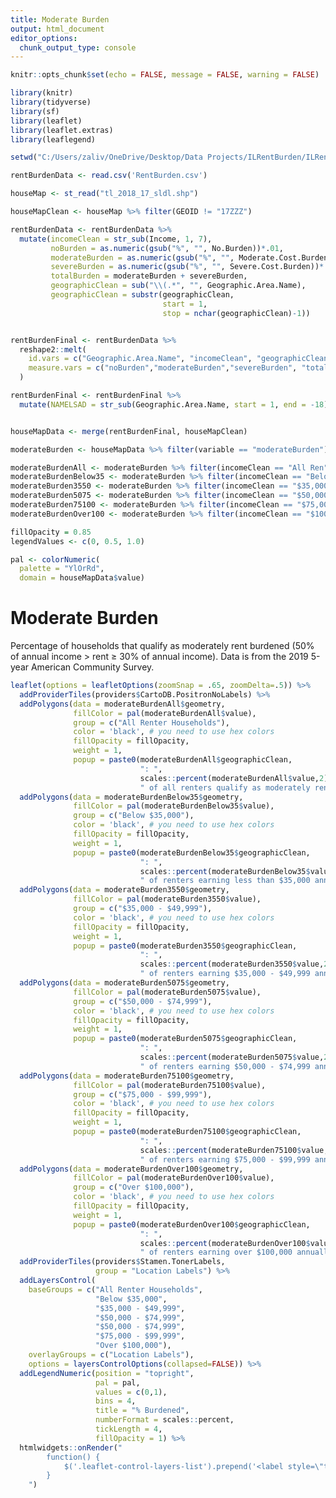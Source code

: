 ```yaml
---
title: Moderate Burden
output: html_document
editor_options: 
  chunk_output_type: console
---
```


<style type="text/css">
.title {
display: none;
}
</style>

<div class="row" style="padding-top: 0px;">

<div class="col-sm-8">


```r
knitr::opts_chunk$set(echo = FALSE, message = FALSE, warning = FALSE)

library(knitr)
library(tidyverse)
library(sf)
library(leaflet)
library(leaflet.extras)
library(leaflegend)
```

```r
setwd("C:/Users/zaliv/OneDrive/Desktop/Data Projects/ILRentBurden/ILRentBurden")

rentBurdenData <- read.csv('RentBurden.csv')

houseMap <- st_read("tl_2018_17_sldl.shp")

```

```r

houseMapClean <- houseMap %>% filter(GEOID != "17ZZZ")

rentBurdenData <- rentBurdenData %>%
  mutate(incomeClean = str_sub(Income, 1, 7),
         noBurden = as.numeric(gsub("%", "", No.Burden))*.01,
         moderateBurden = as.numeric(gsub("%", "", Moderate.Cost.Burden))*.01,
         severeBurden = as.numeric(gsub("%", "", Severe.Cost.Burden))*.01,
         totalBurden = moderateBurden + severeBurden,
         geographicClean = sub("\\(.*", "", Geographic.Area.Name),
         geographicClean = substr(geographicClean, 
                                  start = 1, 
                                  stop = nchar(geographicClean)-1))


rentBurdenFinal <- rentBurdenData %>%
  reshape2::melt(
    id.vars = c("Geographic.Area.Name", "incomeClean", "geographicClean"),
    measure.vars = c("noBurden","moderateBurden","severeBurden", "totalBurden")
  )

rentBurdenFinal <- rentBurdenFinal %>%
  mutate(NAMELSAD = str_sub(Geographic.Area.Name, start = 1, end = -18))


houseMapData <- merge(rentBurdenFinal, houseMapClean)


```

```r
moderateBurden <- houseMapData %>% filter(variable == "moderateBurden")

moderateBurdenAll <- moderateBurden %>% filter(incomeClean == "All Ren")
moderateBurdenBelow35 <- moderateBurden %>% filter(incomeClean == "Below $")
moderateBurden3550 <- moderateBurden %>% filter(incomeClean == "$35,000")
moderateBurden5075 <- moderateBurden %>% filter(incomeClean == "$50,000")
moderateBurden75100 <- moderateBurden %>% filter(incomeClean == "$75,000")
moderateBurdenOver100 <- moderateBurden %>% filter(incomeClean == "$100,00")

```

```r

fillOpacity = 0.85
legendValues <- c(0, 0.5, 1.0)

pal <- colorNumeric(
  palette = "YlOrRd",
  domain = houseMapData$value)

```

# **Moderate Burden**

Percentage of households that qualify as moderately rent burdened (50% of annual income > rent ≥ 30% of annual income). Data is from the 2019 5-year American Community Survey.

```r


leaflet(options = leafletOptions(zoomSnap = .65, zoomDelta=.5)) %>% 
  addProviderTiles(providers$CartoDB.PositronNoLabels) %>%
  addPolygons(data = moderateBurdenAll$geometry,
              fillColor = pal(moderateBurdenAll$value),
              group = c("All Renter Households"),
              color = 'black', # you need to use hex colors
              fillOpacity = fillOpacity,
              weight = 1,
              popup = paste0(moderateBurdenAll$geographicClean, 
                             ": ", 
                             scales::percent(moderateBurdenAll$value,2),  
                             " of all renters qualify as moderately rent burdened.")) %>%
  addPolygons(data = moderateBurdenBelow35$geometry,
              fillColor = pal(moderateBurdenBelow35$value),
              group = c("Below $35,000"),
              color = 'black', # you need to use hex colors
              fillOpacity = fillOpacity,
              weight = 1,
              popup = paste0(moderateBurdenBelow35$geographicClean, 
                             ": ", 
                             scales::percent(moderateBurdenBelow35$value,2),  
                             " of renters earning less than $35,000 annually qualify as moderately rent burdened.")) %>%
  addPolygons(data = moderateBurden3550$geometry,
              fillColor = pal(moderateBurden3550$value),
              group = c("$35,000 - $49,999"),
              color = 'black', # you need to use hex colors
              fillOpacity = fillOpacity,
              weight = 1,
              popup = paste0(moderateBurden3550$geographicClean, 
                             ": ", 
                             scales::percent(moderateBurden3550$value,2),  
                             " of renters earning $35,000 - $49,999 annually qualify as moderately rent burdened.")) %>%
  addPolygons(data = moderateBurden5075$geometry,
              fillColor = pal(moderateBurden5075$value),
              group = c("$50,000 - $74,999"),
              color = 'black', # you need to use hex colors
              fillOpacity = fillOpacity,
              weight = 1,
              popup = paste0(moderateBurden5075$geographicClean, 
                             ": ", 
                             scales::percent(moderateBurden5075$value,2),  
                             " of renters earning $50,000 - $74,999 annually qualify as moderately rent burdened.")) %>%
  addPolygons(data = moderateBurden75100$geometry,
              fillColor = pal(moderateBurden75100$value),
              group = c("$75,000 - $99,999"),
              color = 'black', # you need to use hex colors
              fillOpacity = fillOpacity,
              weight = 1,
              popup = paste0(moderateBurden75100$geographicClean, 
                             ": ", 
                             scales::percent(moderateBurden75100$value,2),  
                             " of renters earning $75,000 - $99,999 annually qualify as moderately rent burdened.")) %>%
  addPolygons(data = moderateBurdenOver100$geometry,
              fillColor = pal(moderateBurdenOver100$value),
              group = c("Over $100,000"),
              color = 'black', # you need to use hex colors
              fillOpacity = fillOpacity,
              weight = 1,
              popup = paste0(moderateBurdenOver100$geographicClean, 
                             ": ", 
                             scales::percent(moderateBurdenOver100$value,2),  
                             " of renters earning over $100,000 annually qualify as moderately rent burdened.")) %>%
  addProviderTiles(providers$Stamen.TonerLabels,
                   group = "Location Labels") %>%
  addLayersControl(
    baseGroups = c("All Renter Households", 
                   "Below $35,000",
                   "$35,000 - $49,999", 
                   "$50,000 - $74,999", 
                   "$50,000 - $74,999", 
                   "$75,000 - $99,999",
                   "Over $100,000"),
    overlayGroups = c("Location Labels"),
    options = layersControlOptions(collapsed=FALSE)) %>% 
  addLegendNumeric(position = "topright",
                   pal = pal,
                   values = c(0,1),
                   bins = 4,
                   title = "% Burdened",
                   numberFormat = scales::percent,
                   tickLength = 4,
                   fillOpacity = 1) %>%
  htmlwidgets::onRender("
        function() {
            $('.leaflet-control-layers-list').prepend('<label style=\"text-align:center\">Annual Income</label>');
        }
    ")
```

